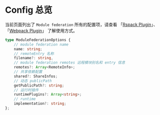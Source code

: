 # Config 总览

当前页面列出了 `Module federation` 所有的配置项，请查看 「[Rspack Plugin](../guide/basic/rspack)」、「[Webpack Plugin](../guide/basic/webpack)」 了解使用方式。

```ts
type ModuleFederationOptions {
    // module federation name
    name: string;
    // remoteEntry 名称
    filename?: string,
    // module federation remotes 远程模块别名和 entry 信息
    remotes?: Array<RemoteInfo>;
    // 共享依赖配置
    shared?: ShareInfos;
    // 动态 publicPath
    getPublicPath?: string;
    // 运行时插件
    runtimePlugins?: Array<string>;
    // runtime
    implementation?: string;
};
```
